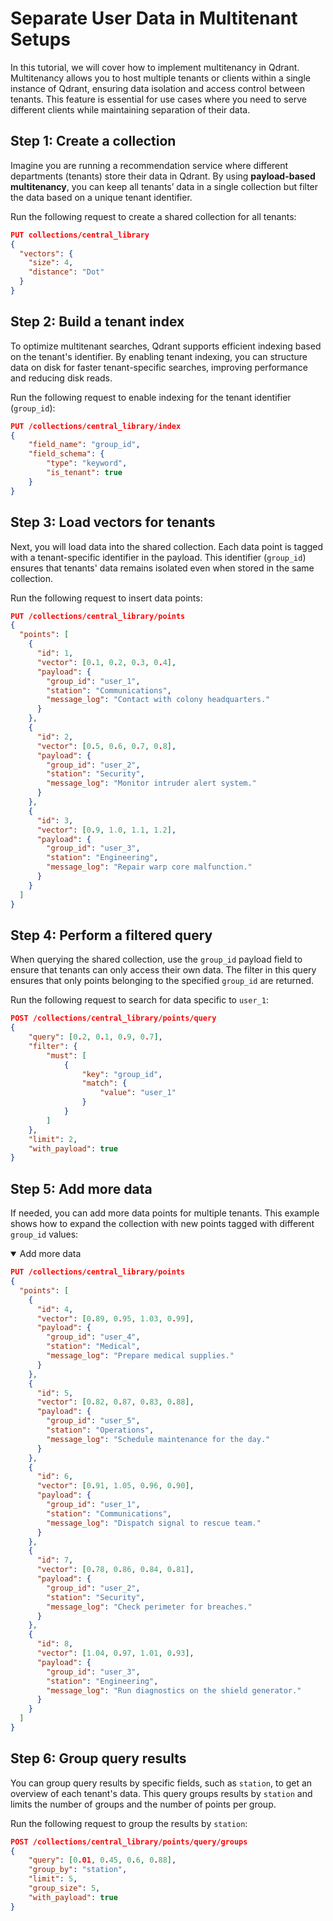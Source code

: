 
# Separate User Data in Multitenant Setups

In this tutorial, we will cover how to implement multitenancy in Qdrant. Multitenancy allows you to host multiple tenants or clients within a single instance of Qdrant, ensuring data isolation and access control between tenants. This feature is essential for use cases where you need to serve different clients while maintaining separation of their data.

## Step 1: Create a collection

Imagine you are running a recommendation service where different departments (tenants) store their data in Qdrant. By using **payload-based multitenancy**, you can keep all tenants’ data in a single collection but filter the data based on a unique tenant identifier.

Run the following request to create a shared collection for all tenants:

```json withRunButton=true
PUT collections/central_library
{
  "vectors": {
    "size": 4,
    "distance": "Dot"
  }
}
```

## Step 2: Build a tenant index

To optimize multitenant searches, Qdrant supports efficient indexing based on the tenant's identifier. By enabling tenant indexing, you can structure data on disk for faster tenant-specific searches, improving performance and reducing disk reads.

Run the following request to enable indexing for the tenant identifier (`group_id`):

```json withRunButton=true
PUT /collections/central_library/index
{
    "field_name": "group_id",
    "field_schema": {
        "type": "keyword",
        "is_tenant": true
    }
}
```

## Step 3: Load vectors for tenants

Next, you will load data into the shared collection. Each data point is tagged with a tenant-specific identifier in the payload. This identifier (`group_id`) ensures that tenants' data remains isolated even when stored in the same collection.

Run the following request to insert data points:

```json withRunButton=true
PUT /collections/central_library/points
{
  "points": [
    {
      "id": 1,
      "vector": [0.1, 0.2, 0.3, 0.4],    
      "payload": {
        "group_id": "user_1",
        "station": "Communications",
        "message_log": "Contact with colony headquarters."
      }
    },
    {
      "id": 2,
      "vector": [0.5, 0.6, 0.7, 0.8],
      "payload": {
        "group_id": "user_2",
        "station": "Security",
        "message_log": "Monitor intruder alert system."
      }
    },
    {
      "id": 3,
      "vector": [0.9, 1.0, 1.1, 1.2],
      "payload": {
        "group_id": "user_3",
        "station": "Engineering",
        "message_log": "Repair warp core malfunction."
      }
    }
  ]
}
```

## Step 4: Perform a filtered query

When querying the shared collection, use the `group_id` payload field to ensure that tenants can only access their own data. The filter in this query ensures that only points belonging to the specified `group_id` are returned.

Run the following request to search for data specific to `user_1`:

```json withRunButton=true
POST /collections/central_library/points/query
{
    "query": [0.2, 0.1, 0.9, 0.7],
    "filter": {
        "must": [
            {
                "key": "group_id",
                "match": {
                    "value": "user_1"
                }
            }
        ]
    },
    "limit": 2,
    "with_payload": true
}
```

## Step 5: Add more data

If needed, you can add more data points for multiple tenants. This example shows how to expand the collection with new points tagged with different `group_id` values:

<details open={true}>
<summary>Add more data</summary>

```json withRunButton=true
PUT /collections/central_library/points
{
  "points": [
    {
      "id": 4,
      "vector": [0.89, 0.95, 1.03, 0.99],
      "payload": {
        "group_id": "user_4",
        "station": "Medical",
        "message_log": "Prepare medical supplies."
      }
    },
    {
      "id": 5,
      "vector": [0.82, 0.87, 0.83, 0.88],
      "payload": {
        "group_id": "user_5",
        "station": "Operations",
        "message_log": "Schedule maintenance for the day."
      }
    },
    {
      "id": 6,
      "vector": [0.91, 1.05, 0.96, 0.90],
      "payload": {
        "group_id": "user_1",
        "station": "Communications",
        "message_log": "Dispatch signal to rescue team."
      }
    },
    {
      "id": 7,
      "vector": [0.78, 0.86, 0.84, 0.81],
      "payload": {
        "group_id": "user_2",
        "station": "Security",
        "message_log": "Check perimeter for breaches."
      }
    },
    {
      "id": 8,
      "vector": [1.04, 0.97, 1.01, 0.93],
      "payload": {
        "group_id": "user_3",
        "station": "Engineering",
        "message_log": "Run diagnostics on the shield generator."
      }
    }
  ]
}
```
</details>

## Step 6: Group query results

You can group query results by specific fields, such as `station`, to get an overview of each tenant's data. This query groups results by `station` and limits the number of groups and the number of points per group.

Run the following request to group the results by `station`:

```json withRunButton=true
POST /collections/central_library/points/query/groups
{
    "query": [0.01, 0.45, 0.6, 0.88],
    "group_by": "station",  
    "limit": 5,  
    "group_size": 5,
    "with_payload": true  
}
```

